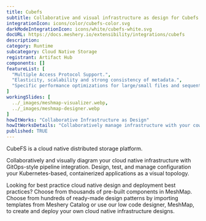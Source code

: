 ```yaml
---
title: Cubefs
subtitle: Collaborative and visual infrastructure as design for Cubefs
integrationIcon: icons/color/cubefs-color.svg
darkModeIntegrationIcon: icons/white/cubefs-white.svg
docURL: https://docs.meshery.io/extensibility/integrations/cubefs
description: 
category: Runtime
subcategory: Cloud Native Storage
registrant: Artifact Hub
components: []
featureList: [
  "Multiple Access Protocol Support.",
  "Elasticity, scalability and strong consistency of metadata.",
  "Specific performance optimizations for large/small files and sequential/random writes."
]
workingSlides: [
  ../_images/meshmap-visualizer.webp,
  ../_images/meshmap-designer.webp
]
howItWorks: "Collaborative Infrastructure as Design"
howItWorksDetails: "Collaboratively manage infrastructure with your coworkers synchronously sharing the same designs."
published: TRUE
---
```

<p>
CubeFS is a cloud native distributed storage platform. 
</p>
<p>
    Collaboratively and visually diagram your cloud native infrastructure with GitOps-style pipeline integration. Design, test, and manage configuration your Kubernetes-based, containerized applications as a visual topology.
</p>
<p>
    Looking for best practice cloud native design and deployment best practices? Choose from thousands of pre-built components in MeshMap. Choose from hundreds of ready-made design patterns by importing templates from Meshery Catalog or use our low code designer, MeshMap, to create and deploy your own cloud native infrastructure designs.
</p>
